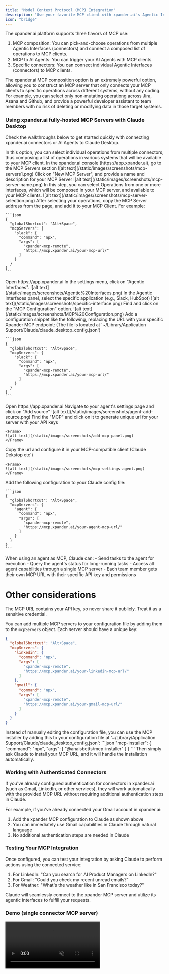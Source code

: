 ```yaml
---
title: "Model Context Protocol (MCP) Integration"
description: "Use your favorite MCP client with xpander.ai's Agentic Interfaces and AI Agents"
icon: "bridge"
---
```


The xpander.ai platform supports three flavors of MCP use:
1. MCP composition: You can pick-and-choose operations from multiple Agentic Interfaces (connectors) and connect a composed list of operations to MCP clients.
2. MCP to AI Agents: You can trigger your AI Agents with MCP clients.
3. Specific connectors: You can connect individual Agentic Interfaces (connectors) to MCP clients.

<Tip>
The xpander.ai MCP composition option is an extremely powerful option, allowing you to construct an MCP server that only connects your MCP clients to specific operations across different systems, without any coding. For example, you can select only non-mutating operationg across Jira, Asana and Github, and provide a powerful developer assistant to team members with no risk of deleting or modifying data in those target systems.
</Tip>

### Using xpander.ai fully-hosted MCP Servers with Claude Desktop
Check the walkthroughs below to get started quickly with connecting xpander.ai connectors or AI Agents to Claude Desktop.

<Tabs>
<Tab title="MCP Composition">
In this option, you can select individual operations from multiple connectors, thus composing a list of operations in various systems that will be available to your MCP client.
<Steps>
  <Step title="Open the MCP Servers menu">
    In the xpander.ai console (https://app.xpander.ai), go to the MCP Servers section
    <Frame>
    ![alt text](/static/images/screenshots/mcp-servers1.png)
    </Frame>
  </Step>
  <Step title="Create a new MCP Server">
    Click on "New MCP Server", and provide a name and description for your MCP Server
    <Frame>
    ![alt text](/static/images/screenshots/mcp-server-name.png)
    </Frame>
  </Step>
  <Step title="Select operations">
    In this step, you can select Operations from one or more interfaces, which will be composed in your MCP server, and available to your MCP clients. 
    <Frame>
    ![alt text](/static/images/screenshots/mcp-server-selection.png)
    </Frame>
  </Step>
  <Step title="Add the MCP Server to Claude">
    After selecting your operations, copy the MCP Server address from the page, and add it to your MCP Client. For example:

    ```json
    {
      "globalShortcut": "Alt+Space",
      "mcpServers": {
        "slack": {
          "command": "npx",
          "args": [
            "xpander-mcp-remote",
            "https://mcp.xpander.ai/your-mcp-url/"
          ]
        }
      }
    }
    ```
  </Step>
  
</Steps>
</Tab>


<Tab title="Single connector">

<Steps>
  <Step title="Access Agentic Interfaces Settings">
    Open https://app.xpander.ai
    In the settings menu, click on "Agentic Interfaces".
    <Frame>
    ![alt text](/static/images/screenshots/Agentic%20Interfaces.png)
    </Frame>
  </Step>
  <Step title="Select a specific interface">
    In the Agentic Interfaces panel, select the specific application (e.g., Slack, HubSpot)
    <Frame>
    ![alt text](/static/images/screenshots/specific-interface.png)
    </Frame>
  </Step>
  <Step title="Click on MCP Configuration">
    Find and click on the "MCP Configuration" option.
    <Frame>![alt text](/static/images/screenshots/MCP%20Configuration.png)</Frame>
  </Step>
  <Step title="Add the MCP Server to Claude">
    Add a configuration snippet like the following, replacing the URL with your specific Xpander MCP endpoint: (The file is located at '~/Library/Application Support/Claude/claude_desktop_config.json')

    ```json
    {
      "globalShortcut": "Alt+Space",
      "mcpServers": {
        "slack": {
          "command": "npx",
          "args": [
            "xpander-mcp-remote",
            "https://mcp.xpander.ai/your-mcp-url/"
          ]
        }
      }
    }
    ```
  </Step>
</Steps>

</Tab>

<Tab title="Agents as MCP Servers">

<Steps>
  <Step title="Access Agent Settings">
    Open https://app.xpander.ai
    Navigate to your agent's settings page and click on "Add source"
      <Frame>
    ![alt text](/static/images/screenshots/agent-add-source.png)
    </Frame>
  </Step>
  <Step title="Add MCP Server to your agent">
    Find the "MCP" and click on it to generate unique url for your server with your API keys

    <Frame>
    ![alt text](/static/images/screenshots/add-mcp-panel.png)
    </Frame>
  </Step>
  <Step title="MCP Server url">
    Copy the url and configure it in your MCP-compatible client (Claude Dekstop etc')

    <Frame>
    ![alt text](/static/images/screenshots/mcp-settings-agent.png)
    </Frame>
  </Step>
  <Step title="Add the Agent MCP Server to Claude">
    Add the following configuration to your Claude config file:

    ```json
    {
      "globalShortcut": "Alt+Space",
      "mcpServers": {
        "agent": {
          "command": "npx",
          "args": [
            "xpander-mcp-remote",
            "https://mcp.xpander.ai/your-agent-mcp-url/"
          ]
        }
      }
    }
    ```
  </Step>
</Steps>

<Tip>
  When using an agent as MCP, Claude can:
  - Send tasks to the agent for execution
  - Query the agent's status for long-running tasks
  - Access all agent capabilities through a single MCP server
  - Each team member gets their own MCP URL with their specific API key and permissions
</Tip>

</Tab>


</Tabs>

# Other considerations

<Warning>
  The MCP URL contains your API key, so never share it publicly. Treat it as a sensitive credential.
</Warning>

You can add multiple MCP servers to your configuration file by adding them to the `mcpServers` object. Each server should have a unique key:

```json
{
  "globalShortcut": "Alt+Space",
  "mcpServers": {
    "linkedin": {
      "command": "npx",
      "args": [
        "xpander-mcp-remote",
        "https://mcp.xpander.ai/your-linkedin-mcp-url/"
      ]
    },
    "gmail": {
      "command": "npx",
      "args": [
        "xpander-mcp-remote",
        "https://mcp.xpander.ai/your-gmail-mcp-url/"
      ]
    }
  }
}
```

<Tip>
  Instead of manually editing the configuration file, you can use the MCP installer by adding this to your configuration file at '~/Library/Application Support/Claude/claude_desktop_config.json':
  ```json
  "mcp-installer": {
    "command": "npx",
    "args": [
      "@anaisbetts/mcp-installer"
    ]
  }
  ```
  Then simply ask Claude to install your MCP URL, and it will handle the installation automatically.
</Tip>

### Working with Authenticated Connectors

If you've already configured authentication for connectors in xpander.ai (such as Gmail, LinkedIn, or other services), they will work automatically with the provided MCP URL without requiring additional authentication steps in Claude.

For example, if you've already connected your Gmail account in xpander.ai:

1. Add the xpander MCP configuration to Claude as shown above
2. You can immediately use Gmail capabilities in Claude through natural language
3. No additional authentication steps are needed in Claude


### Testing Your MCP Integration

Once configured, you can test your integration by asking Claude to perform actions using the connected service:

1. For LinkedIn: "Can you search for AI Product Managers on LinkedIn?"
2. For Gmail: "Could you check my recent unread emails?"
3. For Weather: "What's the weather like in San Francisco today?"

Claude will seamlessly connect to the xpander MCP server and utilize its agentic interfaces to fulfill your requests. 

### Demo (single connector MCP server)

<Frame>
<video
  autoPlay
  muted
  loop
  playsInline
  className="w-full aspect-video"
  src="https://assets.xpanderai.io/vidoes/release-notes/mcp-support.mp4"
></video>
</Frame>